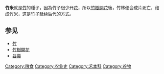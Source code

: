 {{Unreferenced|time=2016-05-24T00:32:02+00:00}}
'''竹米'''就是[[竹|竹]]的種子，因為竹子很少开[[花|花]]，所以[[竹樹開花|竹樹開花]]後，竹林便会成片死亡，结成竹米，这是竹子延续后代的方式。

== 参见 ==
* [[竹|竹]]
* [[竹樹開花|竹樹開花]]
* [[谷类|谷类]]

{{plant-stub}}
{{Ingredients-stub}}

[[Category:粮食|Category:粮食]]
[[Category:农业史|Category:农业史]]
[[Category:禾本科|Category:禾本科]]
[[Category:谷物|Category:谷物]]